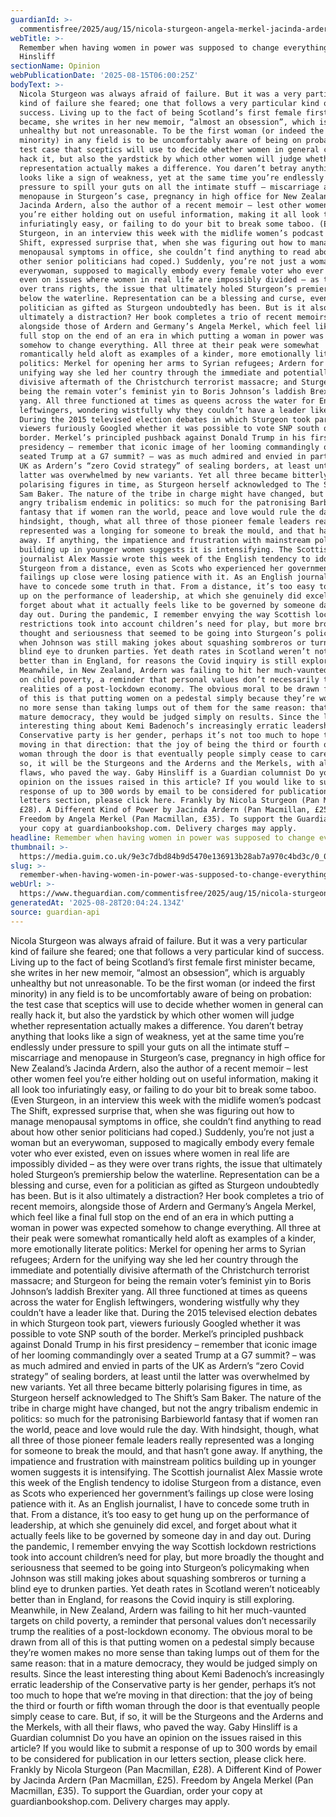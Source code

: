 ```yaml
---
guardianId: >-
  commentisfree/2025/aug/15/nicola-sturgeon-angela-merkel-jacinda-ardern-women-in-power
webTitle: >-
  Remember when having women in power was supposed to change everything? | Gaby
  Hinsliff
sectionName: Opinion
webPublicationDate: '2025-08-15T06:00:25Z'
bodyText: >-
  Nicola Sturgeon was always afraid of failure. But it was a very particular
  kind of failure she feared; one that follows a very particular kind of
  success. Living up to the fact of being Scotland’s first female first minister
  became, she writes in her new memoir, “almost an obsession”, which is arguably
  unhealthy but not unreasonable. To be the first woman (or indeed the first
  minority) in any field is to be uncomfortably aware of being on probation: the
  test case that sceptics will use to decide whether women in general can really
  hack it, but also the yardstick by which other women will judge whether
  representation actually makes a difference. You daren’t betray anything that
  looks like a sign of weakness, yet at the same time you’re endlessly under
  pressure to spill your guts on all the intimate stuff – miscarriage and
  menopause in Sturgeon’s case, pregnancy in high office for New Zealand’s
  Jacinda Ardern, also the author of a recent memoir – lest other women feel
  you’re either holding out on useful information, making it all look too
  infuriatingly easy, or failing to do your bit to break some taboo. (Even
  Sturgeon, in an interview this week with the midlife women’s podcast The
  Shift, expressed surprise that, when she was figuring out how to manage
  menopausal symptoms in office, she couldn’t find anything to read about how
  other senior politicians had coped.) Suddenly, you’re not just a woman but an
  everywoman, supposed to magically embody every female voter who ever existed,
  even on issues where women in real life are impossibly divided – as they were
  over trans rights, the issue that ultimately holed Sturgeon’s premiership
  below the waterline. Representation can be a blessing and curse, even for a
  politician as gifted as Sturgeon undoubtedly has been. But is it also
  ultimately a distraction? Her book completes a trio of recent memoirs,
  alongside those of Ardern and Germany’s Angela Merkel, which feel like a final
  full stop on the end of an era in which putting a woman in power was expected
  somehow to change everything. All three at their peak were somewhat
  romantically held aloft as examples of a kinder, more emotionally literate
  politics: Merkel for opening her arms to Syrian refugees; Ardern for the
  unifying way she led her country through the immediate and potentially
  divisive aftermath of the Christchurch terrorist massacre; and Sturgeon for
  being the remain voter’s feminist yin to Boris Johnson’s laddish Brexiter
  yang. All three functioned at times as queens across the water for English
  leftwingers, wondering wistfully why they couldn’t have a leader like that.
  During the 2015 televised election debates in which Sturgeon took part,
  viewers furiously Googled whether it was possible to vote SNP south of the
  border. Merkel’s principled pushback against Donald Trump in his first
  presidency – remember that iconic image of her looming commandingly over a
  seated Trump at a G7 summit? – was as much admired and envied in parts of the
  UK as Ardern’s “zero Covid strategy” of sealing borders, at least until the
  latter was overwhelmed by new variants. Yet all three became bitterly
  polarising figures in time, as Sturgeon herself acknowledged to The Shift’s
  Sam Baker. The nature of the tribe in charge might have changed, but not the
  angry tribalism endemic in politics: so much for the patronising Barbieworld
  fantasy that if women ran the world, peace and love would rule the day. With
  hindsight, though, what all three of those pioneer female leaders really
  represented was a longing for someone to break the mould, and that hasn’t gone
  away. If anything, the impatience and frustration with mainstream politics
  building up in younger women suggests it is intensifying. The Scottish
  journalist Alex Massie wrote this week of the English tendency to idolise
  Sturgeon from a distance, even as Scots who experienced her government’s
  failings up close were losing patience with it. As an English journalist, I
  have to concede some truth in that. From a distance, it’s too easy to get hung
  up on the performance of leadership, at which she genuinely did excel, and
  forget about what it actually feels like to be governed by someone day in and
  day out. During the pandemic, I remember envying the way Scottish lockdown
  restrictions took into account children’s need for play, but more broadly the
  thought and seriousness that seemed to be going into Sturgeon’s policymaking
  when Johnson was still making jokes about squashing sombreros or turning a
  blind eye to drunken parties. Yet death rates in Scotland weren’t noticeably
  better than in England, for reasons the Covid inquiry is still exploring.
  Meanwhile, in New Zealand, Ardern was failing to hit her much-vaunted targets
  on child poverty, a reminder that personal values don’t necessarily trump the
  realities of a post-lockdown economy. The obvious moral to be drawn from all
  of this is that putting women on a pedestal simply because they’re women makes
  no more sense than taking lumps out of them for the same reason: that in a
  mature democracy, they would be judged simply on results. Since the least
  interesting thing about Kemi Badenoch’s increasingly erratic leadership of the
  Conservative party is her gender, perhaps it’s not too much to hope that we’re
  moving in that direction: that the joy of being the third or fourth or fifth
  woman through the door is that eventually people simply cease to care. But, if
  so, it will be the Sturgeons and the Arderns and the Merkels, with all their
  flaws, who paved the way. Gaby Hinsliff is a Guardian columnist Do you have an
  opinion on the issues raised in this article? If you would like to submit a
  response of up to 300 words by email to be considered for publication in our
  letters section, please click here. Frankly by Nicola Sturgeon (Pan Macmillan,
  £28). A Different Kind of Power by Jacinda Ardern (Pan Macmillan, £25).
  Freedom by Angela Merkel (Pan Macmillan, £35). To support the Guardian, order
  your copy at guardianbookshop.com. Delivery charges may apply.
headline: Remember when having women in power was supposed to change everything?
thumbnail: >-
  https://media.guim.co.uk/9e3c7dbd84b9d5470e136913b28ab7a970c4bd3c/0_0_5000_4000/500.jpg
slug: >-
  remember-when-having-women-in-power-was-supposed-to-change-everything-or-gaby-hinsliff
webUrl: >-
  https://www.theguardian.com/commentisfree/2025/aug/15/nicola-sturgeon-angela-merkel-jacinda-ardern-women-in-power
generatedAt: '2025-08-28T20:04:24.134Z'
source: guardian-api
---
```

Nicola Sturgeon was always afraid of failure. But it was a very particular kind of failure she feared; one that follows a very particular kind of success. Living up to the fact of being Scotland’s first female first minister became, she writes in her new memoir, “almost an obsession”, which is arguably unhealthy but not unreasonable. To be the first woman (or indeed the first minority) in any field is to be uncomfortably aware of being on probation: the test case that sceptics will use to decide whether women in general can really hack it, but also the yardstick by which other women will judge whether representation actually makes a difference. You daren’t betray anything that looks like a sign of weakness, yet at the same time you’re endlessly under pressure to spill your guts on all the intimate stuff – miscarriage and menopause in Sturgeon’s case, pregnancy in high office for New Zealand’s Jacinda Ardern, also the author of a recent memoir – lest other women feel you’re either holding out on useful information, making it all look too infuriatingly easy, or failing to do your bit to break some taboo. (Even Sturgeon, in an interview this week with the midlife women’s podcast The Shift, expressed surprise that, when she was figuring out how to manage menopausal symptoms in office, she couldn’t find anything to read about how other senior politicians had coped.) Suddenly, you’re not just a woman but an everywoman, supposed to magically embody every female voter who ever existed, even on issues where women in real life are impossibly divided – as they were over trans rights, the issue that ultimately holed Sturgeon’s premiership below the waterline. Representation can be a blessing and curse, even for a politician as gifted as Sturgeon undoubtedly has been. But is it also ultimately a distraction? Her book completes a trio of recent memoirs, alongside those of Ardern and Germany’s Angela Merkel, which feel like a final full stop on the end of an era in which putting a woman in power was expected somehow to change everything. All three at their peak were somewhat romantically held aloft as examples of a kinder, more emotionally literate politics: Merkel for opening her arms to Syrian refugees; Ardern for the unifying way she led her country through the immediate and potentially divisive aftermath of the Christchurch terrorist massacre; and Sturgeon for being the remain voter’s feminist yin to Boris Johnson’s laddish Brexiter yang. All three functioned at times as queens across the water for English leftwingers, wondering wistfully why they couldn’t have a leader like that. During the 2015 televised election debates in which Sturgeon took part, viewers furiously Googled whether it was possible to vote SNP south of the border. Merkel’s principled pushback against Donald Trump in his first presidency – remember that iconic image of her looming commandingly over a seated Trump at a G7 summit? – was as much admired and envied in parts of the UK as Ardern’s “zero Covid strategy” of sealing borders, at least until the latter was overwhelmed by new variants. Yet all three became bitterly polarising figures in time, as Sturgeon herself acknowledged to The Shift’s Sam Baker. The nature of the tribe in charge might have changed, but not the angry tribalism endemic in politics: so much for the patronising Barbieworld fantasy that if women ran the world, peace and love would rule the day. With hindsight, though, what all three of those pioneer female leaders really represented was a longing for someone to break the mould, and that hasn’t gone away. If anything, the impatience and frustration with mainstream politics building up in younger women suggests it is intensifying. The Scottish journalist Alex Massie wrote this week of the English tendency to idolise Sturgeon from a distance, even as Scots who experienced her government’s failings up close were losing patience with it. As an English journalist, I have to concede some truth in that. From a distance, it’s too easy to get hung up on the performance of leadership, at which she genuinely did excel, and forget about what it actually feels like to be governed by someone day in and day out. During the pandemic, I remember envying the way Scottish lockdown restrictions took into account children’s need for play, but more broadly the thought and seriousness that seemed to be going into Sturgeon’s policymaking when Johnson was still making jokes about squashing sombreros or turning a blind eye to drunken parties. Yet death rates in Scotland weren’t noticeably better than in England, for reasons the Covid inquiry is still exploring. Meanwhile, in New Zealand, Ardern was failing to hit her much-vaunted targets on child poverty, a reminder that personal values don’t necessarily trump the realities of a post-lockdown economy. The obvious moral to be drawn from all of this is that putting women on a pedestal simply because they’re women makes no more sense than taking lumps out of them for the same reason: that in a mature democracy, they would be judged simply on results. Since the least interesting thing about Kemi Badenoch’s increasingly erratic leadership of the Conservative party is her gender, perhaps it’s not too much to hope that we’re moving in that direction: that the joy of being the third or fourth or fifth woman through the door is that eventually people simply cease to care. But, if so, it will be the Sturgeons and the Arderns and the Merkels, with all their flaws, who paved the way. Gaby Hinsliff is a Guardian columnist Do you have an opinion on the issues raised in this article? If you would like to submit a response of up to 300 words by email to be considered for publication in our letters section, please click here. Frankly by Nicola Sturgeon (Pan Macmillan, £28). A Different Kind of Power by Jacinda Ardern (Pan Macmillan, £25). Freedom by Angela Merkel (Pan Macmillan, £35). To support the Guardian, order your copy at guardianbookshop.com. Delivery charges may apply.
